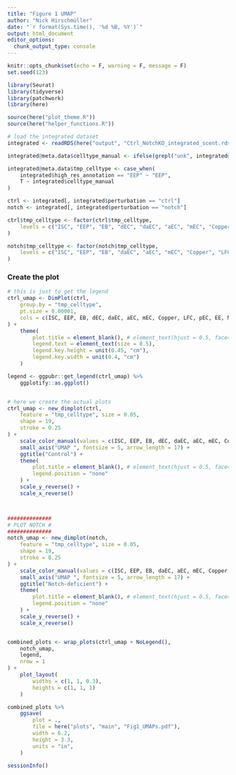 ```yaml
---
title: "Figure 1 UMAP"
author: "Nick Hirschmüller"
date: "`r format(Sys.time(), '%d %B, %Y')`"
output: html_document
editor_options: 
  chunk_output_type: console
---
```


```r
knitr::opts_chunk$set(echo = F, warning = F, message = F)
set.seed(123)
```




```r
library(Seurat)
library(tidyverse)
library(patchwork)
library(here)

source(here("plot_theme.R"))
source(here("helper_functions.R"))
```



```r
# load the integrated dataset
integrated <- readRDS(here("output", "Ctrl_NotchKO_integrated_scent.rds"))

integrated@meta.data$celltype_manual <- ifelse(grepl("unk", integrated@meta.data$celltype_manual), "unk", integrated$celltype_manual)

integrated@meta.data$tmp_celltype <- case_when(
    integrated$high_res_annotation == "EEP" ~ "EEP",
    T ~ integrated$celltype_manual
)

ctrl <- integrated[, integrated$perturbation == "ctrl"]
notch <- integrated[, integrated$perturbation == "notch"]

ctrl$tmp_celltype <- factor(ctrl$tmp_celltype,
    levels = c("ISC", "EEP", "EB", "dEC", "daEC", "aEC", "mEC", "Copper", "LFC", "pEC", "EE", "MT", "unk")
)

notch$tmp_celltype <- factor(notch$tmp_celltype,
    levels = c("ISC", "EEP", "EB", "daEC", "aEC", "mEC", "Copper", "LFC", "pEC", "EE", "MT", "unk")
)
```

### Create the plot
```r
# this is just to get the legend
ctrl_umap <- DimPlot(ctrl,
    group.by = "tmp_celltype",
    pt.size = 0.00001,
    cols = c(ISC, EEP, EB, dEC, daEC, aEC, mEC, Copper, LFC, pEC, EE, MT, unk)
) +
    theme(
        plot.title = element_blank(), # element_text(hjust = 0.5, face="bold", size=11),
        legend.text = element_text(size = 8.5),
        legend.key.height = unit(0.45, "cm"),
        legend.key.width = unit(0.4, "cm")
    )

legend <- ggpubr::get_legend(ctrl_umap) %>%
    ggplotify::as.ggplot()


# here we create the actual plots
ctrl_umap <- new_dimplot(ctrl,
    feature = "tmp_celltype", size = 0.05,
    shape = 19,
    stroke = 0.25
) +
    scale_color_manual(values = c(ISC, EEP, EB, dEC, daEC, aEC, mEC, Copper, LFC, pEC, EE, MT, unk)) +
    small_axis("UMAP ", fontsize = 5, arrow_length = 17) +
    ggtitle("Control") +
    theme(
        plot.title = element_blank(), # element_text(hjust = 0.5, face="bold", size=11),
        legend.position = "none"
    ) +
    scale_y_reverse() +
    scale_x_reverse()



##############
# PLOT NOTCH #
##############
notch_umap <- new_dimplot(notch,
    feature = "tmp_celltype", size = 0.05,
    shape = 19,
    stroke = 0.25
) +
    scale_color_manual(values = c(ISC, EEP, EB, daEC, aEC, mEC, Copper, LFC, pEC, EE, MT, unk)) +
    small_axis("UMAP ", fontsize = 5, arrow_length = 17) +
    ggtitle("Notch-deficient") +
    theme(
        plot.title = element_blank(), # element_text(hjust = 0.5, face="bold", size=11),
        legend.position = "none"
    ) +
    scale_y_reverse() +
    scale_x_reverse()


combined_plots <- wrap_plots(ctrl_umap + NoLegend(),
    notch_umap,
    legend,
    nrow = 1
) +
    plot_layout(
        widths = c(1, 1, 0.3),
        heights = c(1, 1, 1)
    )

combined_plots %>%
    ggsave(
        plot = .,
        file = here("plots", "main", "Fig1_UMAPs.pdf"),
        width = 6.2,
        height = 3.3,
        units = "in",
    )
```

```r
sessionInfo()
```

